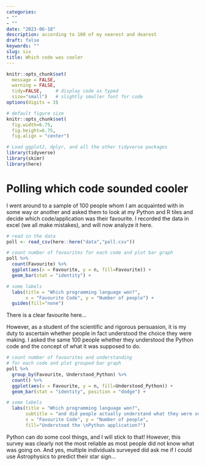 ```yaml
---
categories:  
- ""   
- ""
date: "2023-06-18"
description: according to 100 of my nearest and dearest 
draft: false
keywords: ""
slug: six 
title: Which code was cooler
---
```


```r
knitr::opts_chunk$set(
  message = FALSE, 
  warning = FALSE, 
  tidy=FALSE,     # display code as typed
  size="small")   # slightly smaller font for code
options(digits = 3)

# default figure size
knitr::opts_chunk$set(
  fig.width=6.75, 
  fig.height=6.75,
  fig.align = "center")

```

```r

# Load ggplot2, dplyr, and all the other tidyverse packages
library(tidyverse)
library(skimr)
library(here)

```

# Polling which code sounded cooler

I went around to a sample of 100 people whom I am acquainted with in some way or another and asked them to look at my Python and R tiles and decide which code/application was their favourite. I recorded the data in excel (we all make mistakes), and will now analyze it here.

```r

# read in the data
poll <- read_csv(here::here("data","poll.csv"))

# count number of favourites for each code and plot bar graph 
poll %>% 
  count(Favourite) %>% 
  ggplot(aes(x = Favourite, y = n, fill=Favourite)) +
  geom_bar(stat = "identity") +

# some labels 
  labs(title = "Which programming language won?",
       x = "Favourite Code", y = "Number of people") +
  guides(fill="none")

```

There is a clear favourite here...

However, as a student of the scientific and rigorous persuasion, it is my duty to ascertain whether people in fact understood the choice they were making. I asked the same 100 people whether they understood the Python code and the concept of what it was supposed to do.

```r

# count number of favourites and understanding
# for each code and plot grouped bar graph 
poll %>% 
  group_by(Favourite, Understood_Python) %>% 
  count() %>% 
  ggplot(aes(x = Favourite, y = n, fill=Understood_Python)) +
  geom_bar(stat = "identity", position = "dodge") +

# some labels 
  labs(title = "Which programming language won?",
       subtitle = "and did people actually understand what they were voting for?",
       x = "Favourite Code", y = "Number of people", 
       fill="Understood the \nPython application?") 

```

Python can do some cool things, and I will stick to that! However, this survey was clearly not the most reliable as most people did not know what was going on. And yes, multiple individuals surveyed did ask me if I could use Astrophysics to predict their star sign...
